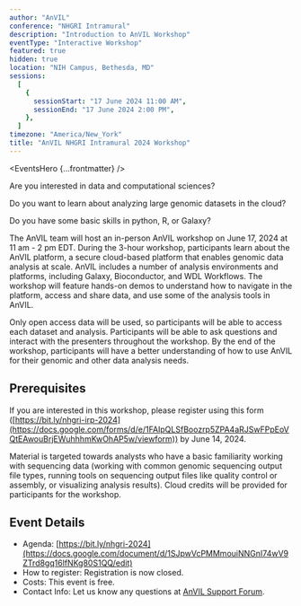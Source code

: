 ```yaml
---
author: "AnVIL"
conference: "NHGRI Intramural"
description: "Introduction to AnVIL Workshop"
eventType: "Interactive Workshop"
featured: true
hidden: true
location: "NIH Campus, Bethesda, MD"
sessions:
  [
    {
      sessionStart: "17 June 2024 11:00 AM",
      sessionEnd: "17 June 2024 2:00 PM",
    },
  ]
timezone: "America/New_York"
title: "AnVIL NHGRI Intramural 2024 Workshop"
---
```


<EventsHero {...frontmatter} />

Are you interested in data and computational sciences?

Do you want to learn about analyzing large genomic datasets in the cloud?

Do you have some basic skills in python, R, or Galaxy?

The AnVIL team will host an in-person AnVIL workshop on June 17, 2024 at 11 am - 2 pm EDT. During the 3-hour workshop, participants learn about the AnVIL platform, a secure cloud-based platform that enables genomic data analysis at scale. AnVIL includes a number of analysis environments and platforms, including Galaxy, Bioconductor, and WDL Workflows. The workshop will feature hands-on demos to understand how to navigate in the platform, access and share data, and use some of the analysis tools in AnVIL.

Only open access data will be used, so participants will be able to access each dataset and analysis. Participants will be able to ask questions and interact with the presenters throughout the workshop. By the end of the workshop, participants will have a better understanding of how to use AnVIL for their genomic and other data analysis needs.

## Prerequisites

If you are interested in this workshop, please register using this form ([https://bit.ly/nhgri-irp-2024](https://docs.google.com/forms/d/e/1FAIpQLSfBoozrp5ZPA4aRJSwFPpEoVQtEAwouBrjEWuhhhmKwOhAP5w/viewform)) by June 14, 2024.

Material is targeted towards analysts who have a basic familiarity working with sequencing data (working with common genomic sequencing output file types, running tools on sequencing output files like quality control or assembly, or visualizing analysis results). Cloud credits will be provided for participants for the workshop.

## Event Details

- Agenda: [https://bit.ly/nhgri-2024](https://docs.google.com/document/d/1SJpwVcPMMmouiNNGnI74wV9ZTrd8gq16lfNKg80S1QQ/edit)
- How to register: Registration is now closed.
- Costs: This event is free.
- Contact Info: Let us know any questions at [AnVIL Support Forum]({anvilHelpURL}).
